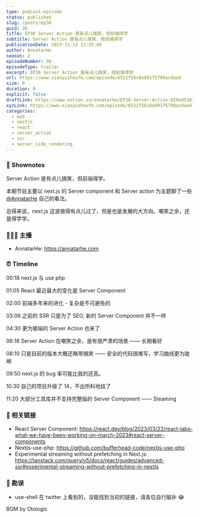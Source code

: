 ```yaml
---
type: podcast-episode
status: published
slug: /posts/ep30
guid: 30
title: EP30 Server Action 是有点儿搞笑，但前端得学
subtitle: Server Action 是有点儿搞笑，但前端得学
publicationDate: 2023-11-12 12:35:00
author: AnnatarHe
season: 2
episodeNumber: 30
episodeType: trailer
excerpt: EP30 Server Action 是有点儿搞笑，但前端得学
url: https://www.xiaoyuzhoufm.com/episode/6522f56c6e09175708acdaed
size: 0
duration: 0
explicit: false
draftLink: https://www.notion.so/annatarhe/EP30-Server-Action-028ed51870104451903200d02db23a16?pvs=4
xyzLink: https://www.xiaoyuzhoufm.com/episode/6522f56c6e09175708acdaed
categories:
  - web
  - nextjs
  - react
  - server_action
  - ssr
  - server_side_rendering
---
```


### 📕 Shownotes

Server Action 是有点儿搞笑，但前端得学。

本期节目主要以 next.js 的 Server component 和 Server action 为主题聊了一些 [@AnnatarHe](https://annatarhe.com) 自己的看法。

总得来说，next.js 这波做得有点儿过了，但是也是发展的大方向。嘲笑之余，还是得学学。

### 👨‍👨‍👦 主播

- AnnatarHe: https://annatarhe.com

### ⏰ Timeline

00:18 next.js 与 use php

01:05 React 最近最大的变化是 Server Component

02:00 前端多年来的进化 - 复杂是不可避免的

03:06 之前的 SSR 只是为了 SEO, 新的 Server Component 并不一样

04:30 更为极端的 Server Action 也来了

06:16 Server Action 在嘲笑之余，是有很严肃的场景 —— 长期看好

08:10 只是目前的版本大概还略带搞笑 —— 安全的代码很难写，学习曲线更为陡峭

09:50 next.js 的 bug 率可能比我的还高。

10:30 自己的项目升级了 14，不出所料地挂了

11:20 大部分工具库并不支持完整版的 Server Component —— Steaming

### 🔗 相关链接

- React Server Component: https://react.dev/blog/2023/03/22/react-labs-what-we-have-been-working-on-march-2023#react-server-components
- Nextjs-use-php: https://github.com/bufferhead-code/nextjs-use-php
- Experimental streaming without prefetching in Next.js: https://tanstack.com/query/v5/docs/react/guides/advanced-ssr#experimental-streaming-without-prefetching-in-nextjs

### 🤡 勘误

- use-shell 在 twitter 上看到的，没能找到当初的链接，请各位自行脑补 😂

BGM by Otologic